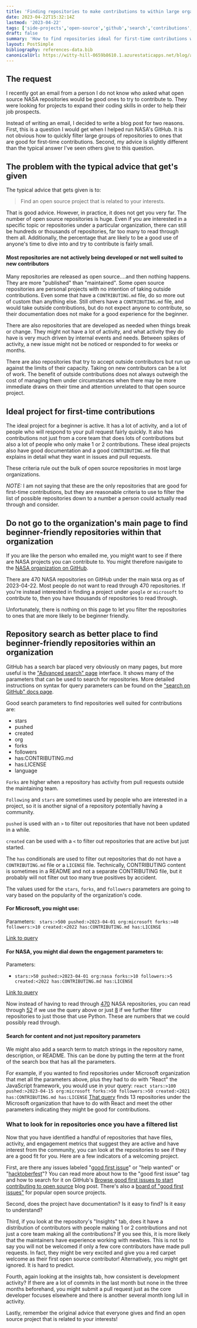 ```yaml
---
title: 'Finding repositories to make contributions to within large organizations on GitHub'
date: 2023-04-22T15:32:14Z
lastmod: '2023-04-22'
tags: ['side-projects','open-source','github','search','contributions','advice','job']
draft: false
summary: 'How to find repositories ideal for first-time contributions without having to read 2000 READMEs'
layout: PostSimple
bibliography: references-data.bib
canonicalUrl: https://witty-hill-0659b8610.1.azurestaticapps.net/blog/adding-rss-to-this-website/
---
```


## The request 
I recently got an email from a person I do not know who asked what open source NASA repositories
would be good ones to try to contribute to. They were looking for projects to expand their coding
skills in order to help their job prospects. 

Instead of writing an email, I decided to write a blog post for two reasons. 
First,  this is a question I would get when I helped run NASA's GitHub. 
It is not obvious how to quickly filter large groups of repositories to ones that are good for first-time contributions.
Second, my advice is slightly different than the typical answer I've seen others give to this question.

## The problem with the typical advice that get's given
The typical advice that gets given is to: 

> Find an open source project that is related to your interests.

That is good advice. However, in practice, it does not get you very far. 
The number of open source repositories is huge. Even if you are interested in a specific topic or repositories under a particular organization,
there can still be hundreds or thousands of repositories, far too many to read through them all.
Additionally, the percentage that are likely to be a 
good use of anyone's time to dive into and try to contribute is fairly small.

#### Most repositories are not actively being developed or not well suited to new contributors

Many repositories are released as open source....and then nothing happens. 
They are more "published" than "maintained".
Some open source repositories are personal projects with no intention of taking outside contributions.
Even some that have a `CONTRIBUTING.md` file, do so more out of custom than anything else.
Still others have a `CONTRIBUTING.md` file, and would take outside contributions, but do not expect 
anyone to contribute, so their documentation does not 
make for a good experience for the beginner.

There are also repositories that are developed as needed when things break or change.
They might not have a lot of activity, and what activity they do have is very much 
driven by internal events and needs. Between spikes of activity, a new issue might not be 
noticed or responded to for weeks or months.

There are also repositories that try to accept outside contributors but run up against the limits of
their capacity. Taking on new contributors can be a lot of work. The benefit of 
outside contributions does not always outweigh the cost of managing them under circumstances 
when there may be more immediate draws on their time and attention unrelated to that open source project.

## Ideal project for first-time contributions
The ideal project for a beginner is active. It has a lot of activity, and a lot of people who will 
respond to your pull request fairly quickly. It also has contributions not just from a core 
team that does lots of contributions but also a lot of people who only make 1 or 2 contributions. 
These ideal projects also have good documentation and 
a good `CONTRIBUTING.md` file that explains in detail what they want in issues and pull requests.

These criteria rule out the bulk of open source repositories in most large organizations.

*NOTE:* I am not saying that these are the only repositories that are good for first-time contributions, 
but they are reasonable criteria to use to filter the list of possible repositories down to a 
number a person could actually read through and consider.

## Do not go to the organization's main page to find beginner-friendly repositories within that organization
If you are like the person who emailed me, you might want to see if there are NASA projects you can 
contribute to. 
You might therefore navigate to the [NASA organization on GitHub](https://github.com/nasa). 

There are 
470 NASA repositories on GitHub under the main `NASA` org as of 2023-04-22. Most people do not 
want to read through 470 repositories. 
If you're instead interested in finding a project under `google` or `microsoft` to contribute to, 
then you have thousands of repositories to read through. 

Unfortunately, there is nothing on this page to let you filter the repositories to ones 
that are more likely to be beginner friendly. 



## Repository search as better place to find beginner-friendly repositories within an organization
GitHub has a search bar placed very obviously on many pages, but more useful is the
["Advanced search" page](https://github.com/search/advanced) interface. It shows 
many of the parameters that can be used to search for repositories. 
More detailed instructions on syntax for query parameters can be found on the
 ["search on GitHub" docs page](https://docs.github.com/en/search-github/getting-started-with-searching-on-github/understanding-the-search-syntax).

Good search parameters to find repositories well suited for contributions are: 
- stars
- pushed
- created
- org
- forks
- followers
- has:CONTRIBUTING.md
- has:LICENSE
- language

`Forks` are higher when a repository has activity from pull requests outside the maintaining team.

`Following` and `stars` are sometimes used by people who are interested in a project, 
so it is another signal of a repository 
potentially having a community.

`pushed` is used with an `>` to filter out repositories that have not been updated in a while.

`created` can be used with a `<` to filter out repositories that are active but just started.

The `has` conditionals are used to filter out repositories that do not have a `CONTRIBUTING.md` file or a `LICENSE` file.
Technically, CONTRIBUTING content is sometimes in a README and not a separate CONTRIBUTING file, but it probably will not filter
out too many true positives by accident.

The values used for the `stars`, `forks`, and `followers` parameters are going to vary based on the popularity of the organization's code. 


#### For Microsoft, you might use:
Parameters: 
` stars:>500 pushed:>2023-04-01 org:microsoft forks:>40 followers:>10 created:<2022 has:CONTRIBUTING.md has:LICENSE`

[Link to query](https://github.com/search?q=stars%3A%3E2000+pushed%3A%3E2023-04-15+org%3Amicrosoft+forks%3A%3E50+followers%3A%3E50+created%3A%3C2021+has%3ACONTRIBUTING.md&type=repositories)

#### For NASA, you might dial down the engagement parameters to:

Parameters: 
- `stars:>50 pushed:>2023-04-01 org:nasa forks:>10 followers:>5 created:<2022 has:CONTRIBUTING.md has:LICENSE`

[Link to query](https://github.com/search?q=stars%3A%3E100+pushed%3A%3E2023-04-01+org%3Anasa+forks%3A%3E10+followers%3A%3E5+created%3A%3C2022+has%3ACONTRIBUTING.md+&type=repositories&query=nasa+stars%3A%3E1+created%3A%3E2010-01-01+org%3Anasa)


Now instead of having to read through [470](https://github.com/nasa) 
NASA repositories, you can read through [52](https://github.com/search?q=stars%3A%3E100+pushed%3A%3E2023-04-01+org%3Anasa+forks%3A%3E10+followers%3A%3E5+created%3A%3C2022+has%3ACONTRIBUTING.md+has%3ALICENSE&type=repositories) 
if we use the query above or 
just [8](https://github.com/search?q=stars%3A%3E100+pushed%3A%3E2023-04-01+org%3Anasa+forks%3A%3E10+followers%3A%3E5+created%3A%3C2022+has%3ACONTRIBUTING.md+has%3ALICENSE+language%3Apython&type=repositories) 
if we further filter repositories to just those that use Python. These are numbers that we could possibly read through.  

#### Search for content and not just repository parameters

We might also add a search term to match strings in the repository name, description, or README.
This can be done by putting the term at the front of the search box that has all the parameters.

For example, if you wanted to find repositories under Microsoft organization that met all the parameters above, 
plus they had to do with "React" the JavaScript framework, you would use in your query:
`react stars:>100 pushed:>2023-04-15 org:microsoft forks:>50 followers:>50 created:<2021 has:CONTRIBUTING.md has:LICENSE`
[That query](https://github.com/search?q=react+stars%3A%3E100+pushed%3A%3E2023-04-15+org%3Amicrosoft+forks%3A%3E50+followers%3A%3E50+created%3A%3C2021+has%3ACONTRIBUTING.md+has%3ALICENSE&type=Repositories)
 finds 13 repositories under the Microsoft organization that have to do with React and meet the other parameters 
indicating they might be good for contributions.

### What to look for in repositories once you have a filtered list

Now that you have identified a handful of repositories that have files, activity, and engagement metrics that 
suggest they are active and have interest from the community, 
you can look at the repositories to see if they are a good fit for you.
Here are a few indicators of a welcoming project. 

First, are there any issues labeled "[good first issue](https://github.com/nasa/earthdata-search/issues?q=is%3Aissue+is%3Aopen+label%3A%22Good+First+Issue%22)"
 or "help wanted" or 
"[hacktoberfest](https://github.com/nasa/earthdata-search/issues?q=is%3Aissue+is%3Aopen+label%3AHacktoberfest)"?
You can read more about how to the "good first issue" tag and how to search for it on GitHub's 
[Browse good first issues to start contributing to open source](https://github.blog/2020-01-22-browse-good-first-issues-to-start-contributing-to-open-source/) blog post.
There's also a [board of "good first issues"](https://goodfirstissue.dev/) for popular open source projects.

Second, does the project have documentation? Is it easy to find? Is it easy to understand?

Third, if you look at the repository's "Insights" tab, does it have a distribution of contributors with 
people making 1 or 2 contributions and not just a core team making all the contributions? If you see this, 
it is more likely that the maintainers have experience working with 
newbies. This is not to say you will not be welcomed if only a few core contributors have made pull requests. 
In fact, they might be very excited and give you a red carpet welcome as their first open source contributor!
Alternatively, you might get ignored. It is hard to predict.

Fourth, again looking at the insights tab, 
how consistent is development activity? If there are a lot of commits in the last month but none in the 
three months beforehand, you might submit a pull request just as the core developer focuses elsewhere and 
there is another several month long lull in activity.

Lastly, remember the original advice that everyone gives and find an open source project that is 
related to your interests!





